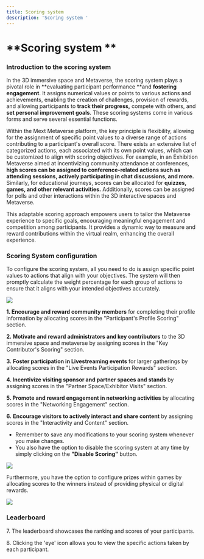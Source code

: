 ```yaml
---
title: Scoring system
description: 'Scoring system '
---
```


# **Scoring system **

### **Introduction to the scoring system**

In the 3D immersive space and Metaverse, the scoring system plays a pivotal role in **evaluating participant performance **and **fostering engagement**. It assigns numerical values or points to various actions and achievements, enabling the creation of challenges, provision of rewards, and allowing participants to **track their progress,** compete with others, and **set personal improvement goals**. These scoring systems come in various forms and serve several essential functions.

Within the Mext Metaverse platform, the key principle is flexibility, allowing for the assignment of specific point values to a diverse range of actions contributing to a participant's overall score. There exists an extensive list of categorized actions, each associated with its own point values, which can be customized to align with scoring objectives. For example, in an Exhibition Metaverse aimed at incentivizing community attendance at conferences, **high scores can be assigned to conference-related actions such as attending sessions, actively participating in chat discussions, and more.** Similarly, for educational journeys, scores can be allocated for **quizzes, games, and other relevant activities.** Additionally, scores can be assigned for polls and other interactions within the 3D interactive spaces and Metaverse.

This adaptable scoring approach empowers users to tailor the Metaverse experience to specific goals, encouraging meaningful engagement and competition among participants. It provides a dynamic way to measure and reward contributions within the virtual realm, enhancing the overall experience.

### Scoring System configuration

To configure the scoring system, all you need to do is assign specific point values to actions that align with your objectives. The system will then promptly calculate the weight percentage for each group of actions to ensure that it aligns with your intended objectives accurately.

![](/img/Marvaimages/documentatinscoring.jpg)

**1.	Encourage and reward community members** for completing their profile information by allocating scores in the "Participant's Profile Scoring" section.

**2.	Motivate and reward administrators and key contributors** to the 3D immersive space and metaverse by assigning scores in the "Key Contributor's Scoring" section.

**3.**	**Foster participation in Livestreaming events** for larger gatherings by allocating scores in the "Live Events Participation Rewards" section.

**4.	Incentivize visiting sponsor and partner spaces and stands** by assigning scores in the "Partner Space/Exhibitor Visits" section.

**5.	Promote and reward engagement in networking activities** by allocating scores in the "Networking Engagement" section.

**6.**	**Encourage visitors to actively interact and share content** by assigning scores in the "Interactivity and Content" section.

* Remember to save any modifications to your scoring system whenever you make changes.
* You also have the option to disable the scoring system at any time by simply clicking on the **"Disable Scoring"** button.

![](/img/Marvaimages/Documentationscoring2.jpg)

Furthermore, you have the option to configure prizes within games by allocating scores to the winners instead of providing physical or digital rewards.

![](/img/Marvaimages/documentatinsetting.jpg)

### **Leaderboard**

7\.	The leaderboard showcases the ranking and scores of your participants.

8\.	Clicking the 'eye' icon allows you to view the specific actions taken by each participant.
